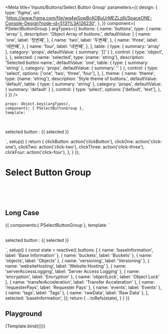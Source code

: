 
<Meta
    title='Inputs/Buttons/Select Button Group'
    parameters={{
        design: {
            type: 'figma',
            url: 'https://www.figma.com/file/wq4wSowBcADBuUrMEZLz6i/SpaceONE-Console-Design?node-id=5131%3A126230',
        },
    }}
    component={ PSelectButtonGroup }
    argTypes={{
        buttons: {
            name: 'buttons',
            type: { name: 'array' },
            description: 'Object Array of buttons.',
            defaultValue: [
                {
                    name: 'one',
                    label: '첫번째',
                },
                {
                    name: 'two',
                    label: '두번째',
                },
                {
                    name: 'three',
                    label: '세번째',
                },
                {
                    name: 'four',
                    label: '네번째',
                },
            ],
            table: {
                type: {
                    summary: 'array'
                },
                category: 'props',
                defaultValue: {
                    summary: '[]'
                }
            },
            control: {
                type: 'object',
            },
        },
        selected: {
            name: 'selected',
            type: {name: 'string'},
            description: 'Selected button name.',
            defaultValue: 'one',
            table: {
                type: {
                    summary: 'string'
                },
                category: 'props',
                defaultValue: {
                    summary: ''
                }
            },
            control: {
                type: 'select',
                options: ['one', 'two', 'three', 'four'],
            },
        },
        theme: {
            name: 'theme',
            type: {name: 'string'},
            description: 'Style theme of buttons.',
            defaultValue: 'default',
            table: {
                type: {
                    summary: 'string'
                },
                category: 'props',
                defaultValue: {
                    summary: 'default'
                }
            },
            control: {
                type: 'select',
                options: ['default', 'text'],
            },
        }
    }}
/>

    props: Object.keys(argTypes),
    components: { PSelectButtonGroup },
    template: `
<div style="align-items:center; justify-content:center;">
    <p-select-button-group
        :buttons="buttons"
        :selected.sync="selected"
        :theme="theme"
        @clickButton="clickButton"
        @click-one="clickOne"
        @click-two="clickTwo"
        @click-three="clickThree"
        @click-four="clickFour"
    />
    <br>
    <p>selected button : {{ selected }}</p>
</div>`,
    setup() {
        return {
            clickButton: action('clickButton'),
            clickOne: action('click-one'),
            clickTwo: action('click-two'),
            clickThree: action('click-three'),
            clickFour: action('click-four'),
        };
    }
});

# Select Button Group

<br/>
<br/>
<br/>

## Long Case
<Canvas>
    <Story name="long case select button group">
        {{
            components:{ PSelectButtonGroup },
            template: `
<div style="align-items:center; justify-content:center;">
    <p-select-button-group
        :buttons="buttons"
        :selected.sync="selected"
    />
    <br>
    <p>selected button : {{ selected }}</p>
</div>`,
            setup() {
                const state = reactive({
                    buttons: [
                        { name: 'baseInformation', label: 'Base Information' },
                        { name: 'buckets', label: 'Buckets' },
                        { name: 'objects', label: 'Objects' },
                        { name: 'versioning', label: 'Versioning' },
                        { name: 'websiteHosting', label: 'Website Hosting' },
                        { name: 'serverAccessLogging', label: 'Server Access Logging' },
                        { name: 'encryption', label: 'Encryption' },
                        { name: 'objectLock', label: 'Object Lock' },
                        { name: 'transferAcceleration', label: 'Transfer Acceleration' },
                        { name: 'requesterPays', label: 'Requester Pays' },
                        { name: 'events', label: 'Events' },
                        { name: 'tags', label: 'Tags' },
                        { name: 'rawData', label: 'Raw Data' },
                    ],
                    selected: 'baseInformation',
                });
                return {
                    ...toRefs(state),
                }
            }
        }}
    </Story>
</Canvas>

## Playground
<Canvas>
    <Story name="playground" >
        {Template.bind({})}
    </Story>
</Canvas>

<ArgsTable story="playground" />
